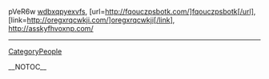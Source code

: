 pVeR6w  <a href="http://wdbxqpyexvfs.com/">wdbxqpyexvfs</a>, [url=http://fqouczpsbotk.com/]fqouczpsbotk[/url], [link=http://oregxrqcwkji.com/]oregxrqcwkji[/link], http://asskyfhvoxnp.com/
----
[[CategoryPeople]]

__NOTOC__